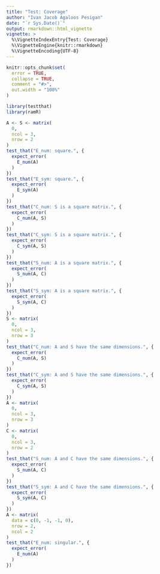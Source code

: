 ```yaml
---
title: "Test: Coverage"
author: "Ivan Jacob Agaloos Pesigan"
date: "`r Sys.Date()`"
output: rmarkdown::html_vignette
vignette: >
  %\VignetteIndexEntry{Test: Coverage}
  %\VignetteEngine{knitr::rmarkdown}
  %\VignetteEncoding{UTF-8}
---
```



```r
knitr::opts_chunk$set(
  error = TRUE,
  collapse = TRUE,
  comment = "#>",
  out.width = "100%"
)
```




```r
library(testthat)
library(ramR)
```



```r
A <- S <- matrix(
  0,
  ncol = 3,
  nrow = 2
)
test_that("E_num: square.", {
  expect_error(
    E_num(A)
  )
})
test_that("E_sym: square.", {
  expect_error(
    E_sym(A)
  )
})
test_that("C_num: S is a square matrix.", {
  expect_error(
    C_num(A, S)
  )
})
test_that("C_sym: S is a square matrix.", {
  expect_error(
    C_sym(A, S)
  )
})
test_that("S_num: A is a square matrix.", {
  expect_error(
    S_num(A, C)
  )
})
test_that("S_sym: A is a square matrix.", {
  expect_error(
    S_sym(A, C)
  )
})
S <- matrix(
  0,
  ncol = 3,
  nrow = 3
)
test_that("C_num: A and S have the same dimensions.", {
  expect_error(
    C_num(A, S)
  )
})
test_that("C_sym: A and S have the same dimensions.", {
  expect_error(
    C_sym(A, S)
  )
})
A <- matrix(
  0,
  ncol = 3,
  nrow = 3
)
C <- matrix(
  0,
  ncol = 3,
  nrow = 2
)
test_that("S_num: A and C have the same dimensions.", {
  expect_error(
    S_num(A, C)
  )
})
test_that("S_sym: A and C have the same dimensions.", {
  expect_error(
    S_sym(A, C)
  )
})
A <- matrix(
  data = c(0, -1, -1, 0),
  nrow = 2,
  ncol = 2
)
test_that("E_num: singular.", {
  expect_error(
    E_num(A)
  )
})
```

